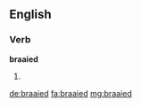 ==English==

===Verb===
'''braaied'''

# {{en-past of|braai}}

[[de:braaied]]
[[fa:braaied]]
[[mg:braaied]]